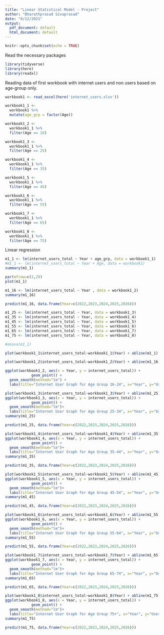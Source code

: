 ---
title: "Linear Statistical Model - Project"
author: "Bharathprasad Sivaprasad"
date: "8/12/2021"
output:
  pdf_document: default
  html_document: default
---

```{r setup, include=FALSE}
knitr::opts_chunk$set(echo = TRUE)
```

Read the necessary packages

```{r}
library(tidyverse)
library(here)
library(readxl)
```

Reading data of first workbook with internet users and non users based on age-group only.

```{r}
workbook1 <- read_excel(here('internet_users.xlsx'))
```

```{r}
workbook1_1 <- 
  workbook1 %>% 
  mutate(age_grp = factor(Age))

workbook1_2 <- 
  workbook1_1 %>% 
  filter(Age == 16)

workbook1_3 <- 
  workbook1_1 %>% 
  filter(Age == 25)

workbook1_4 <- 
  workbook1_1 %>% 
  filter(Age == 35)

workbook1_5 <- 
  workbook1_1 %>% 
  filter(Age == 45)

workbook1_6 <- 
  workbook1_1 %>% 
  filter(Age == 55)

workbook1_7 <- 
  workbook1_1 %>% 
  filter(Age == 65)

workbook1_8 <- 
  workbook1_1 %>% 
  filter(Age == 75)
```

Linear regression
```{r results='hide', fig.show='hide'}
m1_1 <- lm(internet_users_total ~ Year + age_grp, data = workbook1_1)
#m1_1 <- lm(internet_users_total ~ Year + Age, data = workbook1)
summary(m1_1)
```
```{r}
par(mfrow=c(2,2))
plot(m1_1)
```
```{r results='hide', fig.show='hide'}
m1_16 <- lm(internet_users_total ~ Year , data = workbook1_2)
summary(m1_16)

predict(m1_16, data.frame(Year=c(2022,2023,2024,2025,2026)))
```

```{r}
m1_25 <- lm(internet_users_total ~ Year, data = workbook1_3)
m1_35 <- lm(internet_users_total ~ Year, data = workbook1_4)
m1_45 <- lm(internet_users_total ~ Year, data = workbook1_5)
m1_55 <- lm(internet_users_total ~ Year, data = workbook1_6)
m1_65 <- lm(internet_users_total ~ Year, data = workbook1_7)
m1_75 <- lm(internet_users_total ~ Year, data = workbook1_8)

```

```{r}
#anova(m1_1)
```


```{r results='hide', fig.show='hide'}
plot(workbook1_1$internet_users_total~workbook1_1$Year) + abline(m1_1)


```

```{r results='hide', fig.show='hide'}
plot(workbook1_2$internet_users_total~workbook1_2$Year) + abline(m1_16)

ggplot(workbook1_2, aes(x = Year, y = internet_users_total)) +
            geom_point() +
  geom_smooth(method="lm") + 
  labs(title="Internet User Graph for Age Group 16-24", x="Year", y="User Count")
```

```{r results='hide', fig.show='hide'}
plot(workbook1_3$internet_users_total~workbook1_3$Year) + abline(m1_25)
ggplot(workbook1_3, aes(x = Year, y = internet_users_total)) +
            geom_point() +
  geom_smooth(method="lm")+ 
  labs(title="Internet User Graph for Age Group 25-34", x="Year", y="User Count")
summary(m1_25)

predict(m1_25, data.frame(Year=c(2022,2023,2024,2025,2026)))
```
```{r results='hide', fig.show='hide'}
plot(workbook1_4$internet_users_total~workbook1_4$Year) + abline(m1_35)
ggplot(workbook1_4, aes(x = Year, y = internet_users_total)) +
            geom_point() +
  geom_smooth(method="lm")+ 
  labs(title="Internet User Graph for Age Group 35-44", x="Year", y="User Count")
summary(m1_35)

predict(m1_35, data.frame(Year=c(2022,2023,2024,2025,2026)))
```
```{r results='hide', fig.show='hide'}
plot(workbook1_5$internet_users_total~workbook1_5$Year) + abline(m1_45)
ggplot(workbook1_5, aes(x = Year, y = internet_users_total)) +
            geom_point() +
  geom_smooth(method="lm")+ 
  labs(title="Internet User Graph for Age Group 45-54", x="Year", y="User Count")
summary(m1_45)

predict(m1_45, data.frame(Year=c(2022,2023,2024,2025,2026)))
```
```{r results='hide', fig.show='hide'}
plot(workbook1_6$internet_users_total~workbook1_6$Year) + abline(m1_55)
ggplot(workbook1_6, aes(x = Year, y = internet_users_total)) +
            geom_point() +
  geom_smooth(method="lm")+ 
  labs(title="Internet User Graph for Age Group 55-64", x="Year", y="User Count")
summary(m1_55)

predict(m1_55, data.frame(Year=c(2022,2023,2024,2025,2026)))
```
```{r results='hide', fig.show='hide'}
plot(workbook1_7$internet_users_total~workbook1_7$Year) + abline(m1_65)
ggplot(workbook1_7, aes(x = Year, y = internet_users_total)) +
            geom_point() +
  geom_smooth(method="lm")+ 
  labs(title="Internet User Graph for Age Group 65-74", x="Year", y="User Count")
summary(m1_65)

predict(m1_65, data.frame(Year=c(2022,2023,2024,2025,2026)))
```
```{r results='hide', fig.show='hide'}
plot(workbook1_8$internet_users_total~workbook1_8$Year) + abline(m1_75)
ggplot(workbook1_8, aes(x = Year, y = internet_users_total)) +
            geom_point() +
  geom_smooth(method="lm")+ 
  labs(title="Internet User Graph for Age Group 75+", x="Year", y="User Count")
summary(m1_75)

predict(m1_75, data.frame(Year=c(2022,2023,2024,2025,2026)))
```
